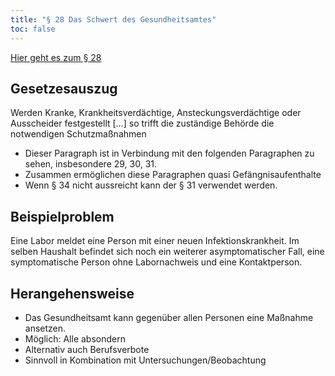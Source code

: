 ```yaml
---
title: "§ 28 Das Schwert des Gesundheitsamtes"
toc: false
---
```


[Hier geht es zum § 28](https://www.gesetze-im-internet.de/ifsg/__28.html)

::: {.callout-tip}
## Gesetzesauszug
Werden Kranke, Krankheitsverdächtige, Ansteckungsverdächtige oder Ausscheider festgestellt [...] so trifft die zuständige Behörde die notwendigen Schutzmaßnahmen
:::

* Dieser Paragraph ist in Verbindung mit den folgenden Paragraphen zu sehen, insbesondere 29, 30, 31.
* Zusammen ermöglichen diese Paragraphen quasi Gefängnisaufenthalte
* Wenn § 34 nicht aussreicht kann der § 31 verwendet werden.

::: {.panel-tabset}
## Beispielproblem
Eine Labor meldet eine Person mit einer neuen Infektionskrankheit. Im selben Haushalt befindet sich noch ein weiterer asymptomatischer Fall, eine symptomatische Person ohne Labornachweis und eine Kontaktperson. 

## Herangehensweise
* Das Gesundheitsamt kann gegenüber allen Personen eine Maßnahme ansetzen.
* Möglich: Alle absondern
* Alternativ auch Berufsverbote
* Sinnvoll in Kombination mit Untersuchungen/Beobachtung
:::

